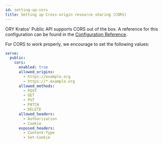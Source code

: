 ```yaml
---
id: setting-up-cors
title: Setting up Cross-origin resource sharing (CORS)
---
```


ORY Kratos' Public API supports CORS out of the box. A reference for this
configuration can be found in the
[Configuration Reference](../reference/configuration.md).

For CORS to work properly, we encourage to set the following values:

```yaml
serve:
  public:
    cors:
      enabled: true
      allowed_origins:
        - https://example.org
        - https://*.example.org
      allowed_methods:
        - POST
        - GET
        - PUT
        - PATCH
        - DELETE
      allowed_headers:
        - Authorization
        - Cookie
      exposed_headers:
        - Content-Type
        - Set-Cookie
```
